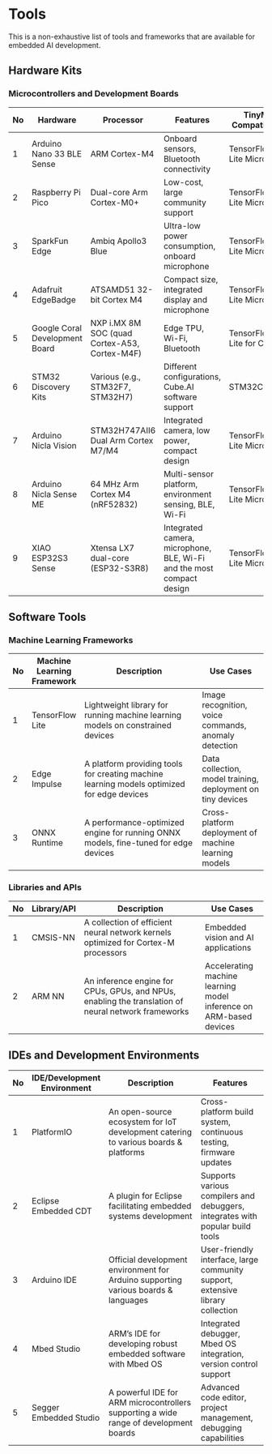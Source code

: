 # Tools {.appendix}

This is a non-exhaustive list of tools and frameworks that are available for embedded AI development.

## Hardware Kits

### **Microcontrollers and Development Boards**

| No | Hardware                  | Processor                      | Features                                                | TinyML Compatibility                            |
|----|------------------------------|--------------------------------|---------------------------------------------------------|-------------------------------------------------|
| 1  | Arduino Nano 33 BLE Sense   | ARM Cortex-M4                  | Onboard sensors, Bluetooth connectivity                | TensorFlow Lite Micro                           |
| 2  | Raspberry Pi Pico            | Dual-core Arm Cortex-M0+       | Low-cost, large community support                      | TensorFlow Lite Micro                           |
| 3  | SparkFun Edge                | Ambiq Apollo3 Blue             | Ultra-low power consumption, onboard microphone       | TensorFlow Lite Micro                           |
| 4  | Adafruit EdgeBadge           | ATSAMD51 32-bit Cortex M4      | Compact size, integrated display and microphone       | TensorFlow Lite Micro                           |
| 5  | Google Coral Development Board | NXP i.MX 8M SOC (quad Cortex-A53, Cortex-M4F) | Edge TPU, Wi-Fi, Bluetooth | TensorFlow Lite for Coral                       |
| 6  | STM32 Discovery Kits        | Various (e.g., STM32F7, STM32H7) | Different configurations, Cube.AI software support   | STM32Cube.AI                                    |
| 7  | Arduino Nicla Vision         | STM32H747AII6 Dual Arm Cortex M7/M4 | Integrated camera, low power, compact design          | TensorFlow Lite Micro      |
| 8  | Arduino Nicla Sense ME       | 64 MHz Arm Cortex M4 (nRF52832) | Multi-sensor platform, environment sensing, BLE, Wi-Fi| TensorFlow Lite Micro|
| 9  | XIAO ESP32S3 Sense           | Xtensa LX7 dual-core (ESP32-S3R8) | Integrated camera, microphone, BLE, Wi-Fi and the most compact design| TensorFlow Lite Micro|

## Software Tools

### **Machine Learning Frameworks**

| No | Machine Learning Framework | Description                                                                    | Use Cases                                |
|----|---------------------------|--------------------------------------------------------------------------------|------------------------------------------|
| 1  | TensorFlow Lite           | Lightweight library for running machine learning models on constrained devices | Image recognition, voice commands, anomaly detection |
| 2  | Edge Impulse             | A platform providing tools for creating machine learning models optimized for edge devices | Data collection, model training, deployment on tiny devices |
| 3  | ONNX Runtime             | A performance-optimized engine for running ONNX models, fine-tuned for edge devices | Cross-platform deployment of machine learning models |

### **Libraries and APIs**

| No | Library/API | Description                                                                                          | Use Cases                                |
|----|-------------|------------------------------------------------------------------------------------------------------|------------------------------------------|
| 1  | CMSIS-NN    | A collection of efficient neural network kernels optimized for Cortex-M processors                   | Embedded vision and AI applications     |
| 2  | ARM NN      | An inference engine for CPUs, GPUs, and NPUs, enabling the translation of neural network frameworks  | Accelerating machine learning model inference on ARM-based devices |

## IDEs and Development Environments

| No | IDE/Development Environment  | Description                                                                        | Features                                           |
|----|------------------------------|------------------------------------------------------------------------------------|----------------------------------------------------|
| 1  | PlatformIO                   | An open-source ecosystem for IoT development catering to various boards & platforms | Cross-platform build system, continuous testing, firmware updates |
| 2  | Eclipse Embedded CDT         | A plugin for Eclipse facilitating embedded systems development                      | Supports various compilers and debuggers, integrates with popular build tools |
| 3  | Arduino IDE                  | Official development environment for Arduino supporting various boards & languages | User-friendly interface, large community support, extensive library collection |
| 4  | Mbed Studio                  | ARM's IDE for developing robust embedded software with Mbed OS                     | Integrated debugger, Mbed OS integration, version control support |
| 5  | Segger Embedded Studio      | A powerful IDE for ARM microcontrollers supporting a wide range of development boards | Advanced code editor, project management, debugging capabilities |
